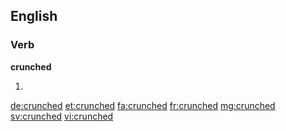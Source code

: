 ==English==

===Verb===
'''crunched'''
# {{en-past of|crunch}}

[[de:crunched]]
[[et:crunched]]
[[fa:crunched]]
[[fr:crunched]]
[[mg:crunched]]
[[sv:crunched]]
[[vi:crunched]]